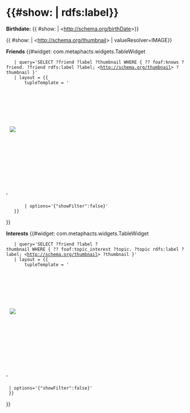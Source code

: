 = {{#show: {{this}} | rdfs:label}} = 
<row>
<col width="3">
<p><b>Birthdate:</b> {{ #show: {{this}} | <http://schema.org/birthDate>}}</p>
{{ #show: {{this}} | <http://schema.org/thumbnail> | valueResolver=IMAGE}}
</col>

<col width="3">
<b>Friends</b>
{{#widget: com.metaphacts.widgets.TableWidget 
    | query='SELECT ?friend ?label ?thumbnail WHERE { ?? foaf:knows ?friend. ?friend rdfs:label ?label; <http://schema.org/thumbnail> ?thumbnail }'
    | layout = {{
        tupleTemplate = '
            <div style="height: 250px; width: 250px; margin: 10px;" class="panel panel-default">         
                <div class="panel-heading" style="overflow: hidden; text-overflow: ellipsis;">
                  <a title="{{label.value}}" href="/resource/?uri={{friend.value}}">{{label.value}}</a>
                </div>
                <div class="panel-body">
                  <img class="img-responsive img-thumbnail" style="max-height:130px;display:block;margin-left:auto;margin-right:auto;" src="{{thumbnail.value}}"/>
                </div>
            </div>'
        | options='{"showFilter":false}'
    }} 
}}
</col>

<col width="3">
<b>Interests</b>
{{#widget: com.metaphacts.widgets.TableWidget 
    | query='SELECT ?friend ?label ?thumbnail WHERE { ?? foaf:topic_interest ?topic. ?topic rdfs:label ?label; <http://schema.org/thumbnail> ?thumbnail }'  
    | layout = {{
        tupleTemplate = '
            <div style="height: 250px; width: 250px; margin: 10px;" class="panel panel-default">         
                <div class="panel-heading" style="overflow: hidden; text-overflow: ellipsis;">
                  <a title="{{label.value}}" href="/resource/?uri={{topic.value}}">{{label.value}}</a>
                </div>
                <div class="panel-body">
                  <img class="img-responsive img-thumbnail" style="max-height: 130px;display: block;margin-left:auto;margin-right:auto;" src="{{thumbnail.value}}"/>
                </div>
            </div>'
  | options='{"showFilter":false}'
  }} 
}}
</col>
</row>